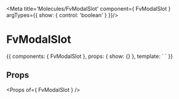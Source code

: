 
<Meta title='Molecules/FvModalSlot' component={ FvModalSlot } argTypes={{
  show: { control: 'boolean' }
}}/>

# FvModalSlot

<Canvas>
<Story name='Common' height='150px' args={{
  show: true
}}>{{
  components: { FvModalSlot },
  props: {
    show: {}
  },
  template: `<FvModalSlot
    :dialog="show"
  >
    <template slot='title'>
      <p> Beautiful title </p>
    </template>
    <template slot='form'>
      <p> Beautiful form </p>
    </template>
    <template slot='actions'>
      <p> Beautiful actions </p>
    </template>
  </FvModalSlot>`
}}</Story>
</Canvas>

## Props

<Props of={ FvModalSlot } />
